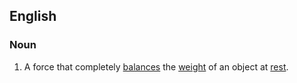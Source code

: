 ==English==

===Noun===
{{en-noun|head=[[support]] [[force]]}}

# A force that completely [[balances]] the [[weight]] of an object at [[rest]].